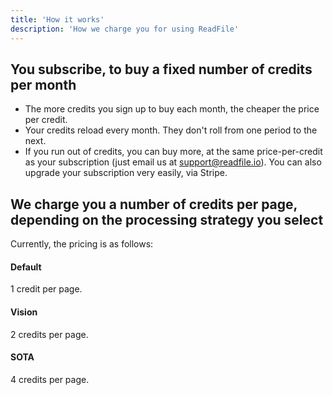 ```yaml
---
title: 'How it works'
description: 'How we charge you for using ReadFile'
---
```


## You subscribe, to buy a fixed number of credits per month 

- The more credits you sign up to buy each month, the cheaper the price per credit.
- Your credits reload every month. They don't roll from one period to the next.
- If you run out of credits, you can buy more, at the same price-per-credit as your subscription (just email us at support@readfile.io). You can also upgrade your subscription very easily, via Stripe.

## We charge you a number of credits per page, depending on the processing strategy you select 

Currently, the pricing is as follows:

#### Default
1 credit per page.

#### Vision
2 credits per page.

#### SOTA
4 credits per page.